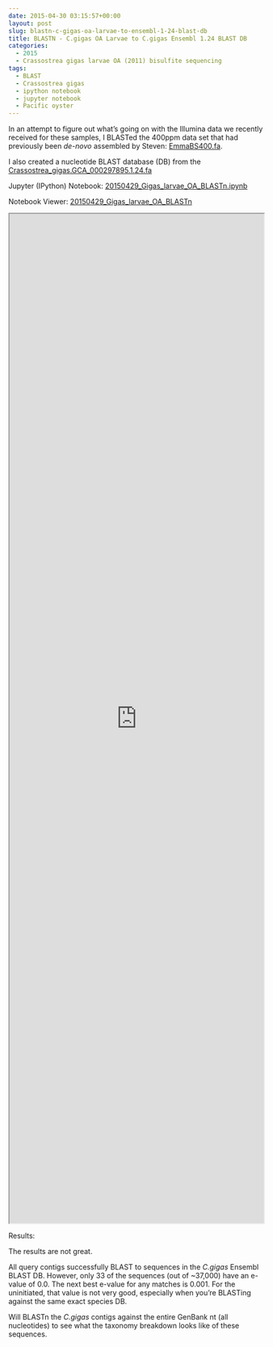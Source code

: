 ```yaml
---
date: 2015-04-30 03:15:57+00:00
layout: post
slug: blastn-c-gigas-oa-larvae-to-ensembl-1-24-blast-db
title: BLASTN - C.gigas OA Larvae to C.gigas Ensembl 1.24 BLAST DB
categories:
  - 2015
  - Crassostrea gigas larvae OA (2011) bisulfite sequencing
tags:
  - BLAST
  - Crassostrea gigas
  - ipython notebook
  - jupyter notebook
  - Pacific oyster
---
```


In an attempt to figure out what's going on with the Illumina data we recently received for these samples, I BLASTed the 400ppm data set that had previously been _de-novo_ assembled by Steven: [EmmaBS400.fa](https://owl.fish.washington.edu/halfshell/EmmaBS400.fa).

I also created a nucleotide BLAST database (DB) from the [Crassostrea_gigas.GCA_000297895.1.24.fa](https://eagle.fish.washington.edu/trilobite/Crassostrea_gigas_ensembl_tracks/Crassostrea_gigas.GCA_000297895.1.24.fa)

Jupyter (IPython) Notebook: [20150429_Gigas_larvae_OA_BLASTn.ipynb](https://eagle.fish.washington.edu/Arabidopsis/iPythonNotebooks/20150429_Gigas_larvae_OA_BLASTn.ipynb)

Notebook Viewer: [20150429_Gigas_larvae_OA_BLASTn](https://nbviewer.ipython.org/url/eagle.fish.washington.edu/Arabidopsis/iPythonNotebooks/20150429_Gigas_larvae_OA_BLASTn.ipynb)

<iframe src="https://nbviewer.ipython.org/url/eagle.fish.washington.edu/Arabidopsis/iPythonNotebooks/20150429_Gigas_larvae_OA_BLASTn.ipynb" width="100%" height="2000" scrolling="yes"></iframe>



Results:

The results are not great.

All query contigs successfully BLAST to sequences in the _C.gigas_ Ensembl BLAST DB. However, only 33 of the sequences (out of ~37,000) have an e-value of 0.0. The next best e-value for any matches is 0.001. For the uninitiated, that value is not very good, especially when you're BLASTing against the same exact species DB.

Will BLASTn the _C.gigas_ contigs against the entire GenBank nt (all nucleotides) to see what the taxonomy breakdown looks like of these sequences.
